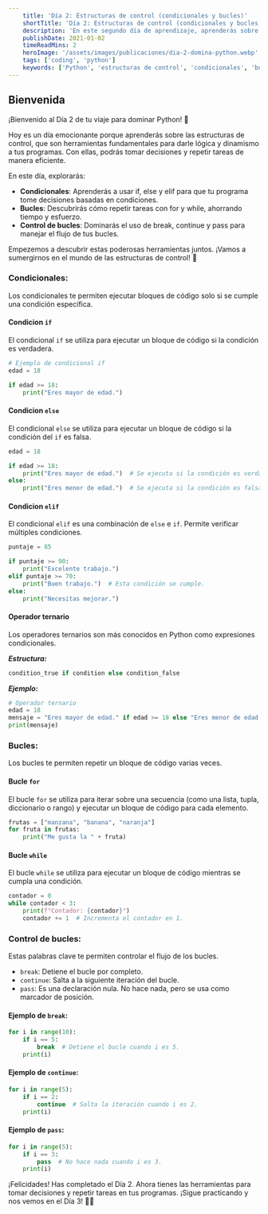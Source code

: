 ```yaml
---
    title: 'Día 2: Estructuras de control (condicionales y bucles)'
    shortTitle: 'Día 2: Estructuras de control (condicionales y bucles)'
    description: 'En este segundo día de aprendizaje, aprenderás sobre las estructuras de control en Python, como condicionales y bucles.'
    publishDate: 2021-01-02
    timeReadMins: 2
    heroImage: '/assets/images/publicaciones/dia-2-domina-python.webp'
    tags: ['coding', 'python']
    keywords: ['Python', 'estructuras de control', 'condicionales', 'bucles', 'if', 'else', 'elif', 'for', 'while']
---
```


## Bienvenida

¡Bienvenido al Día 2 de tu viaje para dominar Python! 🎉

Hoy es un día emocionante porque aprenderás sobre las estructuras de control, que son herramientas fundamentales para darle lógica y dinamismo a tus programas. Con ellas, podrás tomar decisiones y repetir tareas de manera eficiente.

En este día, explorarás:

- **Condicionales**: Aprenderás a usar if, else y elif para que tu programa tome decisiones basadas en condiciones.
- **Bucles**: Descubrirás cómo repetir tareas con for y while, ahorrando tiempo y esfuerzo.
- **Control de bucles**: Dominarás el uso de break, continue y pass para manejar el flujo de tus bucles.

Empezemos a descubrir estas poderosas herramientas juntos. ¡Vamos a sumergirnos en el mundo de las estructuras de control! 🚀

### Condicionales:

Los condicionales te permiten ejecutar bloques de código solo si se cumple una condición específica.

#### Condicion `if`
El condicional `if` se utiliza para ejecutar un bloque de código si la condición es verdadera.

```python
# Ejemplo de condicional if
edad = 18

if edad >= 18:
    print("Eres mayor de edad.") 
```

#### Condicion `else`
El condicional `else` se utiliza para ejecutar un bloque de código si la condición del `if` es falsa.

```python
edad = 18

if edad >= 18:
    print("Eres mayor de edad.")  # Se ejecuta si la condición es verdadera.
else:
    print("Eres menor de edad.")  # Se ejecuta si la condición es falsa.
```

#### Condicion `elif`
El condicional `elif` es una combinación de `else` e `if`. Permite verificar múltiples condiciones.

```python
puntaje = 85

if puntaje >= 90:
    print("Excelente trabajo.")
elif puntaje >= 70:
    print("Buen trabajo.")  # Esta condición se cumple.
else:
    print("Necesitas mejorar.")
```

#### Operador ternario
Los operadores ternarios son más conocidos en Python como expresiones condicionales. 

***Estructura:***
```python
condition_true if condition else condition_false
```
***Ejemplo:***
```python
# Operador ternario
edad = 18
mensaje = "Eres mayor de edad." if edad >= 18 else "Eres menor de edad."
print(mensaje)
```

### Bucles:
Los bucles te permiten repetir un bloque de código varias veces.

#### Bucle `for`
El bucle `for` se utiliza para iterar sobre una secuencia (como una lista, tupla, diccionario o rango) y ejecutar un bloque de código para cada elemento.

```python
frutas = ["manzana", "banana", "naranja"]
for fruta in frutas:
    print("Me gusta la " + fruta)
```

#### Bucle `while`
El bucle `while` se utiliza para ejecutar un bloque de código mientras se cumpla una condición.

```python
contador = 0
while contador < 3:
    print(f"Contador: {contador}")
    contador += 1  # Incrementa el contador en 1.
```

### Control de bucles:
Estas palabras clave te permiten controlar el flujo de los bucles.

- `break`: Detiene el bucle por completo.
- `continue`: Salta a la siguiente iteración del bucle.
- `pass`: Es una declaración nula. No hace nada, pero se usa como marcador de posición.

#### Ejemplo de `break`:
```python
for i in range(10):
    if i == 5:
        break  # Detiene el bucle cuando i es 5.
    print(i)
```

#### Ejemplo de `continue`:
```python
for i in range(5):
    if i == 2:
        continue  # Salta la iteración cuando i es 2.
    print(i)
```

#### Ejemplo de `pass`:
```python
for i in range(5):
    if i == 3:
        pass  # No hace nada cuando i es 3.
    print(i)
```


¡Felicidades! Has completado el Día 2. Ahora tienes las herramientas para tomar decisiones y repetir tareas en tus programas. ¡Sigue practicando y nos vemos en el Día 3! 🚀✨
